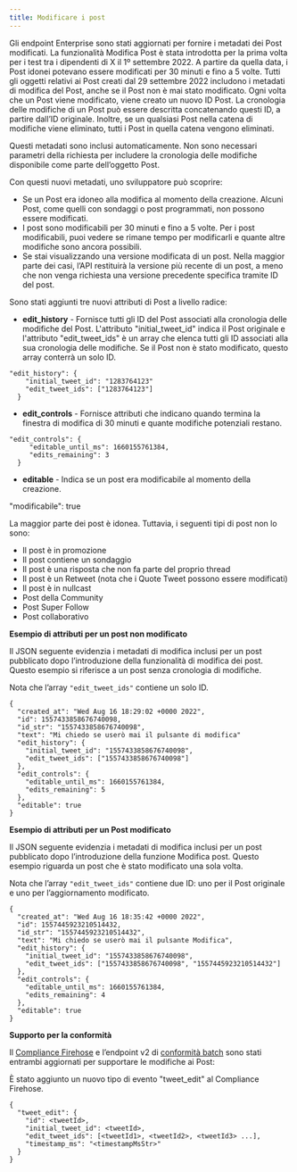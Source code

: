 ```yaml
---
title: Modificare i post
---
```


Gli endpoint Enterprise sono stati aggiornati per fornire i metadati dei Post modificati. La funzionalità Modifica Post è stata introdotta per la prima volta per i test tra i dipendenti di X il 1º settembre 2022. A partire da quella data, i Post idonei potevano essere modificati per 30 minuti e fino a 5 volte. Tutti gli oggetti relativi ai Post creati dal 29 settembre 2022 includono i metadati di modifica del Post, anche se il Post non è mai stato modificato. Ogni volta che un Post viene modificato, viene creato un nuovo ID Post. La cronologia delle modifiche di un Post può essere descritta concatenando questi ID, a partire dall’ID originale. Inoltre, se un qualsiasi Post nella catena di modifiche viene eliminato, tutti i Post in quella catena vengono eliminati.

Questi metadati sono inclusi automaticamente. Non sono necessari parametri della richiesta per includere la cronologia delle modifiche disponibile come parte dell’oggetto Post.

Con questi nuovi metadati, uno sviluppatore può scoprire:

- Se un Post era idoneo alla modifica al momento della creazione. Alcuni Post, come quelli con sondaggi o post programmati, non possono essere modificati.
- I post sono modificabili per 30 minuti e fino a 5 volte. Per i post modificabili, puoi vedere se rimane tempo per modificarli e quante altre modifiche sono ancora possibili.
- Se stai visualizzando una versione modificata di un post. Nella maggior parte dei casi, l’API restituirà la versione più recente di un post, a meno che non venga richiesta una versione precedente specifica tramite ID del post.

Sono stati aggiunti tre nuovi attributi di Post a livello radice:

- **edit\_history** - Fornisce tutti gli ID del Post associati alla cronologia delle modifiche del Post. L'attributo "initial\_tweet\_id" indica il Post originale e l'attributo "edit\_tweet\_ids" è un array che elenca tutti gli ID associati alla sua cronologia delle modifiche. Se il Post non è stato modificato, questo array conterrà un solo ID.

```
"edit_history": {
    "initial_tweet_id": "1283764123"
    "edit_tweet_ids": ["1283764123"]
  }
```

- **edit\_controls** - Fornisce attributi che indicano quando termina la finestra di modifica di 30 minuti e quante modifiche potenziali restano.

```
"edit_controls": {  
     "editable_until_ms": 1660155761384,
     "edits_remaining": 3   
  }
```

- **editable** - Indica se un post era modificabile al momento della creazione.

"modificabile": true

La maggior parte dei post è idonea. Tuttavia, i seguenti tipi di post non lo sono:

- Il post è in promozione
- Il post contiene un sondaggio
- Il post è una risposta che non fa parte del proprio thread
- Il post è un Retweet (nota che i Quote Tweet possono essere modificati)
- Il post è in nullcast
- Post della Community
- Post Super Follow
- Post collaborativo

**Esempio di attributi per un post non modificato**

Il JSON seguente evidenzia i metadati di modifica inclusi per un post pubblicato dopo l’introduzione della funzionalità di modifica dei post. Questo esempio si riferisce a un post senza cronologia di modifiche.

Nota che l’array `"edit_tweet_ids"` contiene un solo ID.

```
{
  "created_at": "Wed Aug 16 18:29:02 +0000 2022",
  "id": 1557433858676740098,
  "id_str": "1557433858676740098",
  "text": "Mi chiedo se userò mai il pulsante di modifica"
  "edit_history": {
    "initial_tweet_id": "1557433858676740098",
    "edit_tweet_ids": ["1557433858676740098"]
  },
  "edit_controls": {
    "editable_until_ms": 1660155761384,
    "edits_remaining": 5
  },
  "editable": true
}
```

**Esempio di attributi per un Post modificato**

Il JSON seguente evidenzia i metadati di modifica inclusi per un post pubblicato dopo l’introduzione della funzione Modifica post. Questo esempio riguarda un post che è stato modificato una sola volta.

Nota che l’array `"edit_tweet_ids"` contiene due ID: uno per il Post originale e uno per l’aggiornamento modificato.

```
{
  "created_at": "Wed Aug 16 18:35:42 +0000 2022",
  "id": 1557445923210514432,
  "id_str": "1557445923210514432",
  "text": "Mi chiedo se userò mai il pulsante Modifica",
  "edit_history": {
    "initial_tweet_id": "1557433858676740098",
    "edit_tweet_ids": ["1557433858676740098", "1557445923210514432"]
  },
  "edit_controls": {
    "editable_until_ms": 1660155761384,
    "edits_remaining": 4
  },
  "editable": true
}
```

**Supporto per la conformità**

Il [Compliance Firehose](/it/x-api/enterprise-gnip-2.0/fundamentals/firehouse) e l’endpoint v2 di [conformità batch](/it/x-api/compliance/batch-compliance/introduction) sono stati entrambi aggiornati per supportare le modifiche ai Post:

È stato aggiunto un nuovo tipo di evento "tweet\_edit" al Compliance Firehose.

```
{
  "tweet_edit": {
    "id": <tweetId>,
    "initial_tweet_id": <tweetId>,
    "edit_tweet_ids": [<tweetId1>, <tweetId2>, <tweetId3> ...],
    "timestamp_ms": "<timestampMsStr>"
  }
}
```